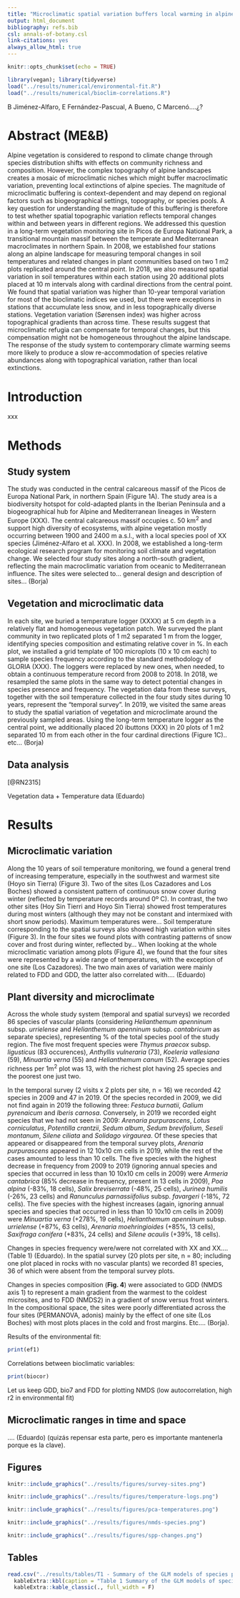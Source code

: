 ```yaml
---
title: "Microclimatic spatial variation buffers local warming in alpine vegetation"
output: html_document
bibliography: refs.bib
csl: annals-of-botany.csl
link-citations: yes
always_allow_html: true
---
```


```r
knitr::opts_chunk$set(echo = TRUE)
```

```r
library(vegan); library(tidyverse)
load("../results/numerical/environmental-fit.R")
load("../results/numerical/bioclim-correlations.R")
```

B Jiménez-Alfaro, E Fernández-Pascual, A Bueno, C Marcenó....¿?

# Abstract (ME&B)

Alpine vegetation is considered to respond to climate change through species distribution shifts with effects on community richness and composition. However, the complex topography of alpine landscapes creates a mosaic of microclimatic niches which might buffer macroclimatic variation, preventing local extinctions of alpine species. The magnitude of microclimatic buffering is context-dependent and may depend on regional factors such as biogeographical settings, topography, or species pools. A key question for understanding the magnitude of this buffering is therefore to test whether spatial topographic variation reflects temporal changes within and between years in different regions. We addressed this question in a long-term vegetation monitoring site in Picos de Europa National Park, a transitional mountain massif between the temperate and Mediterranean macroclimates in northern Spain. In 2008, we established four stations along an alpine landscape for measuring temporal changes in soil temperatures and related changes in plant communities based on two 1 m2 plots replicated around the central point. In 2018, we also measured spatial variation in soil temperatures within each station using 20 additional plots placed at 10 m intervals along with cardinal directions from the central point. We found that spatial variation was higher than 10-year temporal variation for most of the bioclimatic indices we used, but there were exceptions in stations that accumulate less snow, and in less topographically diverse stations. Vegetation variation (Sørensen index) was higher across topographical gradients than across time. These results suggest that microclimatic refugia can compensate for temporal changes, but this compensation might not be homogeneous throughout the alpine landscape. The response of the study system to contemporary climate warming seems more likely to produce a slow re-accommodation of species relative abundances along with topographical variation, rather than local extinctions.

# Introduction

xxx

# Methods

## Study system

The study was conducted in the central calcareous massif of the Picos de Europa National Park, in northern Spain (Figure 1A). The study area is a biodiversity hotspot for cold-adapted plants in the Iberian Peninsula and a biogeographical hub for Alpine and Mediterranean lineages in Western Europe (XXX). The central calcareous massif occupies c. 50 km^2^ and support high diversity of ecosystems, with alpine vegetation mostly occurring between 1900 and 2400 m a.s.l., with a local species pool of XX species (Jiménez-Alfaro et al. XXX). In 2008, we established a long-term ecological research program for monitoring soil climate and vegetation change. We selected four study sites along a north-south gradient, reflecting the main macroclimatic variation from oceanic to Mediterranean influence. The sites were selected to... general design and description of sites... (Borja)

## Vegetation and microclimatic data

In each site, we buried a temperature logger (XXXX) at 5 cm depth in a relatively flat and homogeneous vegetation patch. We surveyed the plant community in two replicated plots of 1 m2 separated 1 m from the logger, identifying species composition and estimating relative cover in %. In each plot, we installed a grid template of 100 microplots (10 x 10 cm each) to sample species frequency according to the standard methodology of GLORIA (XXX). The loggers were replaced by new ones, when needed, to obtain a continuous temperature record from 2008 to 2018. In 2018, we resampled the same plots in the same way to detect potential changes in species presence and frequency. The vegetation data from these surveys, together with the soil temperature collected in the four study sites during 10 years, represent the "temporal survey". In 2019, we visited the same areas to study the spatial variation of vegetation and microclimate around the previously sampled areas. Using the long-term temperature logger as the central point, we additionally placed 20 ibuttons (XXX) in 20 plots of 1 m2 separated 10 m from each other in the four cardinal directions (Figure 1C).. etc... (Borja)

## Data analysis

[@RN2315]

Vegetation data + Temperature data (Eduardo)

# Results

## Microclimatic variation

Along the 10 years of soil temperature monitoring, we found a general trend of increasing temperature, especially in the southwest and warmest site (Hoyo sin Tierra) (Figure 3). Two of the sites (Los Cazadores and Los Boches) showed a consistent pattern of continuous snow cover during winter (reflected by temperature records around 0º C). In contrast, the two other sites (Hoy Sin Tierri and Hoyo Sin Tierra) showed frost temperatures during most winters (although they may not be constant and intermixed with short snow periods). Maximum temperatures were... Soil temperature corresponding to the spatial surveys also showed high variation within sites (Figure 3). In the four sites we found plots with contrasting patterns of snow cover and frost during winter, reflected by... When looking at the whole microclimatic variation among plots (Figure 4), we found that the four sites were represented by a wide range of temperatures, with the exception of one site (Los Cazadores). The two main axes of variation were mainly related to FDD and GDD, the latter also correlated with.... (Eduardo)

## Plant diversity and microclimate

Across the whole study system (temporal and spatial surveys) we recorded 86 species of vascular plants (considering *Helianthemum apenninum* subsp. *urrielense* and *Helianthemum apenninum* subsp. *cantabricum* as separate species), representing % of the total species pool of the study region. The five most frequent species were *Thymus praecox* subsp. *ligusticus* (83 occurences), *Anthyllis vulneraria* (73), *Koeleria vallesiana* (59), *Minuartia verna* (55) and *Helianthemum canum* (52). Average species richness per 1m^2^ plot was 13, with the richest plot having 25 species and the poorest one just two. 

In the temporal survey (2 visits x 2 plots per site, n = 16) we recorded 42 species in 2009 and 47 in 2019. Of the species recorded in 2009, we did not find again in 2019 the following three: *Festuca burnatii*, *Galium pyrenaicum* and *Iberis carnosa*. Conversely, in 2019 we recorded eight species that we had not seen in 2009: *Arenaria purpurascens*, *Lotus corniculatus*, *Potentilla crantzii*, *Sedum album*, *Sedum brevifolium*, *Seseli montanum*, *Silene ciliata* and *Solidago virgaurea*. Of these species that appeared or disappeared from the temporal survey plots, *Arenaria purpurascens* appeared in 12 10x10 cm cells in 2019, while the rest of the cases amounted to less than 10 cells. The five species with the highest decrease in frequency from 2009 to 2019 (ignoring annual species and species that occurred in less than 10 10x10 cm cells in 2009) were *Armeria cantabrica* (85% decrease in frequency, present in 13 cells in 2009), *Poa alpina* (-83%, 18 cells), *Salix breviserrata* (-48%, 25 cells), *Jurinea humilis* (-26%, 23 cells) and *Ranunculus parnassiifolius* subsp. *favargeri* (-18%, 72 cells). The five species with the highest increases (again, ignoring annual species and species that occurred in less than 10 10x10 cm cells in 2009) were *Minuartia verna* (+278%, 19 cells), *Helianthemum apenninum* subsp. *urrielense* (+87%, 63 cells), *Arenaria moehringioides* (+85%, 13 cells), *Saxifraga conifera* (+83%, 24 cells) and *Silene acaulis* (+39%, 18 cells).

Changes in species frequency were/were not correlated with XX and XX.... (Table 1) (Eduardo). In the spatial survey (20 plots per site, n = 80; including one plot placed in rocks with no vascular plants) we recorded 81 species, 36 of which were absent from the temporal survey plots. 

Changes in species composition (**Fig. 4**) were associated to GDD (NMDS axis 1) to represent a main gradient from the warmest to the coldest microsites, and to FDD (NMDS2) in a gradient of snow versus frost winters. In the compositional space, the sites were poorly differentiated across the four sites (PERMANOVA, adonis) mainly by the effect of one site (Los Boches) with most plots places in the cold and frost margins. Etc.... (Borja).

Results of the environmental fit:

```r
print(ef1)
```

Correlations between bioclimatic variables:

```r
print(biocor)
```

Let us keep GDD, bio7 and FDD for plotting NMDS (low autocorrelation, high r2 in environmental fit)

## Microclimatic ranges in time and space

.... (Eduardo) (quizás repensar esta parte, pero es importante mantenerla porque es la clave).

## Figures

```r
knitr::include_graphics("../results/figures/survey-sites.png")
```

```r
knitr::include_graphics("../results/figures/temperature-logs.png")
```

```r
knitr::include_graphics("../results/figures/pca-temperatures.png")
```

```r
knitr::include_graphics("../results/figures/nmds-species.png")
```

```r
knitr::include_graphics("../results/figures/spp-changes.png")
```


## Tables

```r
read.csv("../results/tables/T1 - Summary of the GLM models of species presence.csv", check.names = FALSE) %>%
  kableExtra::kbl(caption = "Table 1 Summary of the GLM models of species presence") %>%
  kableExtra::kable_classic(., full_width = F)
```
